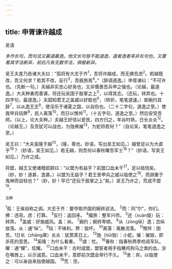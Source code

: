```yaml
---
---
---
```

title: 申胥谏许越成
---



吴语

*多作长句，而句法又最道最逸。他文长句皆不能道逸，道者逸者率非长句也。又要看其字法断异，前后凡有无数字法，俱极新异。*

吴王夫差乃告诸大夫曰：“孤将有大志于齐<sup>1</sup>，吾将许越成，而无拂吾虑<sup>2</sup>。若越既改，吾又何求？若其不改，反行<sup>3</sup>，吾振旅焉<sup>4</sup>。”（辞调道逸。）申胥谏曰：“不可许也。（先断一句。）夫越非实忠心好吴也，又非慑畏吾兵甲之强也。（论越，最道逸。）大夫种勇而善谋，将还玩吴国于股掌之上<sup>5</sup>，以得其志。（还玩，转弄也。十四字句，最道逸。）夫固知君王之盖威以好胜也<sup>6</sup>，（转折，笔笔道速。）故婉约其辞<sup>7</sup>，以从逸王志<sup>8</sup>，使淫乐于诸夏之国，以自伤也。（二十二字句，道逸之至。）使我甲兵钝弊<sup>9</sup>，民人离落<sup>10</sup>，而日以憔悴<sup>11</sup>。（十五字句，道逸之至。）然后安受吾烬。（以上，论大夫种。）夫越王好信以爱民，四方归之，年谷时熟，日长炎炎<sup>12</sup>。（论越王。）及吾犹可以战也，为虺弗摧<sup>13</sup>，为蛇将若何？”（自论吴，笔笔道逸之至。）

吴王曰：“大夫奚隆于越<sup>13</sup>，（隆，尊也。妙语，写出吴王如见。）越曾足以为大虞乎<sup>19</sup>？（妙语，吴王如见。）若无越，则吾何以春秋曜吾军士<sup>16</sup>？”（妙语，写吴王如见。）乃许之成。

将盟，越王又使诸稽郢辞曰：“以盟为有益乎？前盟口血未干<sup>17</sup>，足以结信矣。（妙，妙！道甚，逸甚。）以盟为无益乎？君王舍甲兵之威以临使之<sup>18</sup>，而胡重于鬼神而自轻也？”（妙，妙！早已“还玩于股掌之上”矣。）吴王乃许之，荒成不盟<sup>19</sup>。

<sup>注释</sup>

<sup>1</sup>孤：王侯自称之调。大志于齐：要夺取齐国的婉转说法。
<sup>2</sup>而：同“尔”，你们。拂：违背。虑：打算。
<sup>3</sup>反行：返回来。
<sup>4</sup>撮旅：整军兴师。
<sup>5</sup>还（xuàn旋）玩：转弄。
<sup>6</sup>盖威：好施威风。盖：尚。
<sup>7</sup>婉约；婉转卑顺。
<sup>8</sup>从（zòng纵）逸；恣纵放荡。从：通“纵”。
<sup>9</sup>钝：不锋利。弊：毁坏。
<sup>10</sup>离落：离散流落。
<sup>11</sup>憔悴：困苦。1日长（zhāng章）炎炎：犹蒸蒸日上。
<sup>13</sup>虺（hǔi毁）：小蛇。摧：摧毁，即杀死的意思。
<sup>14</sup>奚隆：为什么看重。
<sup>15</sup>虞：忧。
<sup>16</sup>春秋：指春秋两季检阅军队。曜：通“耀”，炫耀。
<sup>17</sup>口血未干：古时成盟，盟誓者用手指蘸鸡狗马之类的血，涂在嘴唇上，以示诚意。口血未干，意即前次盟会举行不久。
<sup>13</sup>舍：弃。以临使之：可以亲自来指使越国。
<sup>19</sup>荒：空。